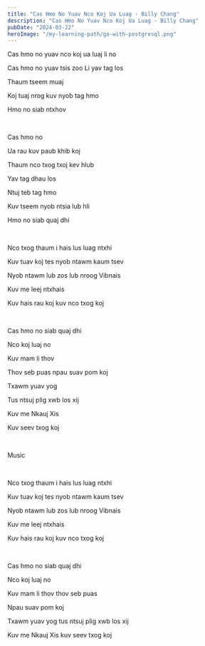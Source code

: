 ```yaml
---
title: "Cas Hmo No Yuav Nco Koj Ua Luag - Billy Chang"
description: "Cas Hmo No Yuav Nco Koj Ua Luag - Billy Chang"
pubDate: "2024-03-22"
heroImage: "/my-learning-path/go-with-postgresql.png"
---
```


Cas hmo no yuav nco koj ua luaj li no

Cas hmo no yuav tsis zoo Li yav tag los

Thaum tseem muaj

Koj tuaj nrog kuv nyob tag hmo

Hmo no siab ntxhov

<br />

Cas hmo no

Ua rau kuv paub khib koj

Thaum nco txog txoj kev hlub

Yav tag dhau los

Ntuj teb tag hmo

Kuv tseem nyob ntsia lub hli

Hmo no siab quaj dhi

<br />

Nco txog thaum i hais lus luag ntxhi

Kuv tuav koj tes nyob ntawm kaum tsev

Nyob ntawm lub zos lub nroog Vibnais

Kuv me leej ntxhais

Kuv hais rau koj kuv nco txog koj

<br />

Cas hmo no siab quaj dhi

Nco koj luaj no

Kuv mam li thov

Thov seb puas npau suav pom koj

Txawm yuav yog

Tus ntsuj plig xwb los xij

Kuv me Nkauj Xis

Kuv seev txog koj

<br />

Music

<br />

Nco txog thaum i hais lus luag ntxhi

Kuv tuav koj tes nyob ntawm kaum tsev

Nyob ntawm lub zos lub nroog Vibnais

Kuv me leej ntxhais

Kuv hais rau koj kuv nco txog koj

<br />

Cas hmo no siab quaj dhi

Nco koj luaj no

Kuv mam li thov thov seb puas

Npau suav pom koj

Txawm yuav yog tus ntsuj plig xwb los xij

Kuv me Nkauj Xis kuv seev txog koj
